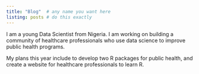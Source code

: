 ```yaml
---
title: "Blog"  # any name you want here
listing: posts # do this exactly
---
```



I am a young Data Scientist from Nigeria. I am working on building a community of healthcare professionals who use data science to improve public health programs.  

My plans this year include to develop two R packages for public health, and create a website for healthcare professionals to learn R.
